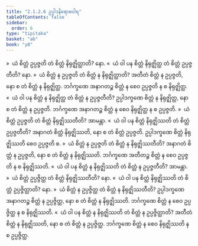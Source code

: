 ```yaml
---
title: "2.1.2.6 ဥပ္ပါဒနိရောဓဝါရ"
tableOfContents: false
sidebar:
  order: 6
type: "tipitaka"
basket: "ab"
book: "y8"
---
```



<DynamicBreadcrumb />

<Division number="93" book="y8" e="ch" v="34" p="310">

<Paragraph number="432" book="y8">
»  ယံ စိတ္တံ ဥပ္ပဇ္ဇတိ တံ စိတ္တံ နိရုဇ္ဈိတ္ထာတိ? နော.
</Paragraph>

<Paragraph number="433" book="y8">
«  ယံ ဝါ ပန စိတ္တံ နိရုဇ္ဈိတ္ထ တံ စိတ္တံ ဥပ္ပဇ္ဇတီတိ? နော.
</Paragraph>

<Paragraph number="434" book="y8">
»  ယံ စိတ္တံ န ဥပ္ပဇ္ဇတိ တံ စိတ္တံ န နိရုဇ္ဈိတ္ထာတိ?
</Paragraph>

<Paragraph number="435" book="y8">
အတီတံ စိတ္တံ န ဥပ္ပဇ္ဇတိ, နော စ တံ စိတ္တံ န နိရုဇ္ဈိတ္ထ. ဘင်္ဂက္ခဏေ အနာဂတဉ္စ စိတ္တံ န စေဝ ဥပ္ပဇ္ဇတိ န စ နိရုဇ္ဈိတ္ထ.
</Paragraph>

<Paragraph number="436" book="y8">
«  ယံ ဝါ ပန စိတ္တံ န နိရုဇ္ဈိတ္ထ တံ စိတ္တံ န ဥပ္ပဇ္ဇတီတိ?
</Paragraph>

<Paragraph number="437" book="y8">
ဥပ္ပါဒက္ခဏေ စိတ္တံ န နိရုဇ္ဈိတ္ထ, နော စ တံ စိတ္တံ န ဥပ္ပဇ္ဇတိ. ဘင်္ဂက္ခဏေ အနာဂတဉ္စ စိတ္တံ န စေဝ နိရုဇ္ဈိတ္ထ န စ ဥပ္ပဇ္ဇတိ.
</Paragraph>

</Division>
<Division number="94" book="y8" e="ch" v="34" p="310">

<Paragraph number="438" book="y8">
»  ယံ စိတ္တံ ဥပ္ပဇ္ဇတိ တံ စိတ္တံ နိရုဇ္ဈိဿတီတိ? အာမန္တာ.
</Paragraph>

<Paragraph number="439" book="y8">
«  ယံ ဝါ ပန စိတ္တံ နိရုဇ္ဈိဿတိ တံ စိတ္တံ ဥပ္ပဇ္ဇတီတိ?
</Paragraph>

<Paragraph number="440" book="y8">
အနာဂတံ စိတ္တံ နိရုဇ္ဈိဿတိ, နော စ တံ စိတ္တံ ဥပ္ပဇ္ဇတိ. ဥပ္ပါဒက္ခဏေ စိတ္တံ နိရုဇ္ဈိဿတိ စေဝ ဥပ္ပဇ္ဇတိ စ.
</Paragraph>

<Paragraph number="441" book="y8">
»  ယံ စိတ္တံ န ဥပ္ပဇ္ဇတိ တံ စိတ္တံ န နိရုဇ္ဈိဿတီတိ?
</Paragraph>

<Paragraph number="442" book="y8">
အနာဂတံ စိတ္တံ န ဥပ္ပဇ္ဇတိ, နော စ တံ စိတ္တံ န နိရုဇ္ဈိဿတိ. ဘင်္ဂက္ခဏေ အတီတဉ္စ စိတ္တံ န စေဝ ဥပ္ပဇ္ဇတိ န စ နိရုဇ္ဈိဿတိ.
</Paragraph>

<Paragraph number="443" book="y8">
«  ယံ ဝါ ပန စိတ္တံ န နိရုဇ္ဈိဿတိ တံ စိတ္တံ န ဥပ္ပဇ္ဇတီတိ? အာမန္တာ.
</Paragraph>

</Division>
<Division number="95" book="y8" e="ch" v="34" p="310">

<Paragraph number="444" book="y8">
»  ယံ စိတ္တံ ဥပ္ပဇ္ဇိတ္ထ တံ စိတ္တံ နိရုဇ္ဈိဿတီတိ? နော.
</Paragraph>

<Paragraph number="445" book="y8">
«  ယံ ဝါ ပန စိတ္တံ နိရုဇ္ဈိဿတိ တံ စိတ္တံ ဥပ္ပဇ္ဇိတ္ထာတိ? နော.
</Paragraph>

<Paragraph number="446" book="y8">
»  ယံ စိတ္တံ န ဥပ္ပဇ္ဇိတ္ထ တံ စိတ္တံ န နိရုဇ္ဈိဿတီတိ?
</Paragraph>

<Paragraph number="447" book="y8">
ဥပ္ပါဒက္ခဏေ အနာဂတဉ္စ စိတ္တံ န ဥပ္ပဇ္ဇိတ္ထ, နော စ တံ စိတ္တံ န နိရုဇ္ဈိဿတိ. ဘင်္ဂက္ခဏေ စိတ္တံ န စေဝ ဥပ္ပဇ္ဇိတ္ထ န စ နိရုဇ္ဈိဿတိ.
</Paragraph>

<Paragraph number="448" book="y8">
«  ယံ ဝါ ပန စိတ္တံ န နိရုဇ္ဈိဿတိ တံ စိတ္တံ န ဥပ္ပဇ္ဇိတ္ထာတိ?
</Paragraph>

<Paragraph number="449" book="y8">
အတီတံ စိတ္တံ န နိရုဇ္ဈိဿတိ, နော စ တံ စိတ္တံ န ဥပ္ပဇ္ဇိတ္ထ. ဘင်္ဂက္ခဏေ စိတ္တံ န စေဝ နိရုဇ္ဈိဿတိ န စ ဥပ္ပဇ္ဇိတ္ထ.
</Paragraph>
</Division>